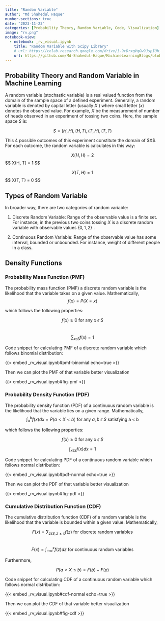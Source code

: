 ```yaml
---
title: "Random Variable"
author: "Md Shahedul Haque"
number-sections: true
date: "2023-11-23"
categories: [Probability Theory, Random Variable, Code, Visualization]
image: "rv.png"
notebook-view:
  - notebook: _rv_visual.ipynb
    title: "Random Variable with Scipy Library"
    # url: https://colab.research.google.com/drive/1-9rDrxgVgGw9JspIUhjT79ANonsbJrPp
    url: https://github.com/Md-Shahedul-Haque/MachineLearningBlogs/blob/main/posts/randomVariable/_rv_visual.ipynb
---
```


## Probability Theory and Random Variable in Machine Learning

A random variable (stochastic variable) is a real valued function from the domain of the sample space of a defined experiment. Generally, a random variable is denoted by capital letter (usually $X$ ) where small letter ($x$) denotes the observed value. For example, $X$ be the measurement of number of heads observed in an experiment of tossing two coins. Here, the sample space $S$ is:

$$ S = {(H, H), (H, T), (T, H), (T, T) } $$

This 4 possible outcomes of this experiment constitute the domain of \$X\$. For each outcome, the random variable is calculates in this way:

$$  X(H, H) = 2  $$\$\$ X(H, T) = 1 \$\$

$$  X(T, H) = 1 $$ \$\$ X(T, T) = 0 \$\$

## Types of Random Variable

In broader way, there are two categories of random variable:

1.  Discrete Random Variable: Range of the observable value is a finite set. For instance, in the previous two coins tossing $X$ is a discrete random variable with observable values $\{0, 1, 2\}$ .

2.  Continuous Random Variable: Range of the observable value has some interval, bounded or unbounded. For instance, weight of different people in a class.

## Density Functions

### **Probability Mass Function** **(PMF)**

The probability mass function (PMF) a discrete random variable is the likelihood that the variable takes on a given value. Mathematically,\
$$  f(x) = P(X = x) $$

which follows the following properties:

$$  f(x) \geq 0 \mbox{ for any $x$ \(\epsilon\)
$S$ } $$\

$$  \sum_{x \epsilon S} f(x) = 1  $$

Code snippet for calculating PMF of a discrete random variable which follows binomial distribution:

{{< embed _rv_visual.ipynb#pmf-binomial echo=true >}}

Then we can plot the PMF of that variable better visualization

{{< embed _rv_visual.ipynb#fig-pmf >}}

### **Probability Density Function** **(PDF)**

The probability density function (PDF) of a continuous random variable is the likelihood that the variable lies on a given range. Mathematically,\
$$ \int_{a}^{b} f(x)dx = P(a< X <b) \mbox{ for any $a, b$ \(\epsilon\) $S$ satisfying a < b }$$

which follows the following properties:

$$  f(x) \geq 0 \mbox{ for any $x$ \(\epsilon\)
$S$ } $$

$$  \int_{x \epsilon S} f(x)dx = 1  $$

Code snippet for calculating PDF of a continuous random variable which follows normal distribution:

{{< embed _rv_visual.ipynb#pdf-normal echo=true >}}

Then we can plot the PDF of that variable better visualization

{{< embed _rv_visual.ipynb#fig-pdf >}}

### **Cumulative Distribution Function** **(CDF)**

The cumulative distribution function (CDF) of a random variable is the likelihood that the variable is bounded within a given value. Mathematically,

$$ F(x) = \sum_{z \epsilon S, z \leq x } f(z) \mbox{ for discrete random variables }$$\
$$ F(x) = \int_{- \infty}^{x} f(z)dz  \mbox{ for continuous random variables }$$

Furthermore,

$$  P(a< X \leq b) = F(b) - F(a)  $$

Code snippet for calculating CDF of a continuous random variable which follows normal distribution:

{{< embed _rv_visual.ipynb#cdf-normal echo=true >}}

Then we can plot the CDF of that variable better visualization

{{< embed _rv_visual.ipynb#fig-cdf >}}

